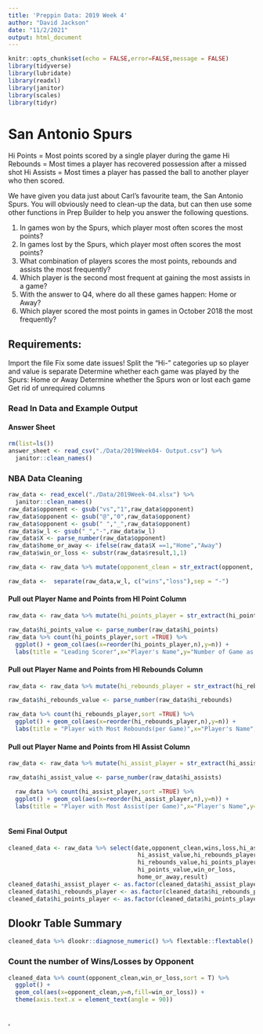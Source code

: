 ```yaml
---
title: 'Preppin Data: 2019 Week 4'
author: "David Jackson"
date: "11/2/2021"
output: html_document
---
```


```r
knitr::opts_chunk$set(echo = FALSE,error=FALSE,message = FALSE)
library(tidyverse)
library(lubridate)
library(readxl)
library(janitor)
library(scales)
library(tidyr)
```

# San Antonio Spurs

Hi Points = Most points scored by a single player during the game
Hi Rebounds = Most times a player has recovered possession after a missed shot
Hi Assists = Most times a player has passed the ball to another player who then scored.


We have given you data just about Carl's favourite team, the San Antonio Spurs. You will obviously need to clean-up the data, but can then use some other functions in Prep Builder to help you answer the following questions.

1. In games won by the Spurs, which player most often scores the most points?
2. In games lost by the Spurs, which player most often scores the most points?
3. What combination of players scores the most points, rebounds and assists the most frequently?
4. Which player is the second most frequent at gaining the most assists in a game?
5. With the answer to Q4, where do all these games happen: Home or Away?
6. Which player scored the most points in games in October 2018 the most frequently?


## Requirements:

Import the file
Fix some date issues!
Split the "Hi-" categories up so player and value is separate
Determine whether each game was played by the Spurs: Home or Away 
Determine whether the Spurs won or lost each game
Get rid of unrequired columns

### Read In Data and Example Output
#### Answer Sheet

```r
rm(list=ls())
answer_sheet <- read_csv("./Data/2019Week04- Output.csv") %>%
  janitor::clean_names()
```

### NBA Data Cleaning

```r
raw_data <- read_excel("./Data/2019Week-04.xlsx") %>% 
  janitor::clean_names()
raw_data$opponent <- gsub("vs","1",raw_data$opponent)
raw_data$opponent <- gsub("@","0",raw_data$opponent)
raw_data$opponent <- gsub(" ","_",raw_data$opponent)
raw_data$w_l <- gsub("_","-",raw_data$w_l)
raw_data$X <- parse_number(raw_data$opponent)
raw_data$home_or_away <- ifelse(raw_data$X ==1,"Home","Away")
raw_data$win_or_loss <- substr(raw_data$result,1,1)

raw_data <- raw_data %>% mutate(opponent_clean = str_extract(opponent, "[A-Za-z]+"))

```

```r
raw_data <-  separate(raw_data,w_l, c("wins","loss"),sep = "-")
```


#### Pull out Player Name and Points from HI Point Column

```r
raw_data <- raw_data %>% mutate(hi_points_player = str_extract(hi_points, "[A-Za-z]+"))

raw_data$hi_points_value <- parse_number(raw_data$hi_points)
raw_data %>% count(hi_points_player,sort =TRUE) %>%
  ggplot() + geom_col(aes(x=reorder(hi_points_player,n),y=n)) +
  labs(title = "Leading Scorer",x="Player's Name",y="Number of Game as Leading scorer")
```

#### Pull out Player Name and Points from HI Rebounds Column

```r
raw_data <- raw_data %>% mutate(hi_rebounds_player = str_extract(hi_rebounds, "[A-Za-z]+"))

raw_data$hi_rebounds_value <- parse_number(raw_data$hi_rebounds)

raw_data %>% count(hi_rebounds_player,sort =TRUE) %>%
  ggplot() + geom_col(aes(x=reorder(hi_rebounds_player,n),y=n)) +
  labs(title = "Player with Most Rebounds(per Game)",x="Player's Name",y="Number of Game as Leading Rebounds")
```

#### Pull out Player Name and Points from HI Assist Column

```r
raw_data <- raw_data %>% mutate(hi_assist_player = str_extract(hi_assists, "[A-Za-z]+"))

raw_data$hi_assist_value <- parse_number(raw_data$hi_assists)

  raw_data %>% count(hi_assist_player,sort =TRUE) %>%
  ggplot() + geom_col(aes(x=reorder(hi_assist_player,n),y=n)) +
  labs(title = "Player with Most Assist(per Game)",x="Player's Name",y="Number of Game as Leading Assist")
  
```

#### Semi Final Output

```r
cleaned_data <- raw_data %>% select(date,opponent_clean,wins,loss,hi_assist_player,
                                     hi_assist_value,hi_rebounds_player,
                                     hi_rebounds_value,hi_points_player,
                                     hi_points_value,win_or_loss,
                                     home_or_away,result)
cleaned_data$hi_assist_player <- as.factor(cleaned_data$hi_assist_player)
cleaned_data$hi_rebounds_player <- as.factor(cleaned_data$hi_rebounds_player)
cleaned_data$hi_points_player <- as.factor(cleaned_data$hi_points_player)
```

## Dlookr Table Summary

```r
cleaned_data %>% dlookr::diagnose_numeric() %>% flextable::flextable()
```

### Count the number of Wins/Losses by Opponent

```r
cleaned_data %>% count(opponent_clean,win_or_loss,sort = T) %>%
  ggplot() + 
  geom_col(aes(x=opponent_clean,y=n,fill=win_or_loss)) +
  theme(axis.text.x = element_text(angle = 90))
  
```

,
